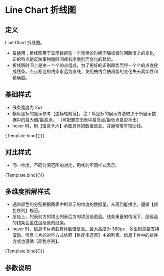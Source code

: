 
<Meta title="MDX/Line" component={Line} />

# Line Chart 折线图

## 定义

Line Chart 折线图。

- 最适用：折线图用于显示数据在一个连续的时间间隔或者时间跨度上的变化，它的特点是反映事物随时间或有序类别而变化的趋势。
- 折线图时间上是由一个个的点组成，为了更好的识别趋势而将一个个的点连接成线条。点点相连的线条永远为直线，使用曲线会使趋势的变化失去真实性和精确度。

## 基础样式

- 线条宽度为 2px
- 横纵坐标的显示参考【坐标轴规范】。注：纵坐标的展示方法取决于所展示数据中的最大值/最高点。
  （可配置在图表中最高点/最低点是否标出）
- hover 时，用【信息卡片】承载具体的数值信息，并通常带有辅助线。


<Canvas>
  <Story id="charts-折线图-line--baisc-line" name={BaiscLine.storyName} args={BaiscLine.args}>
    {Template.bind({})}
  </Story>
</Canvas>

## 对比样式

- 同一维度，不同时间范围的对比，用线的不同样式表示。

<Canvas>
  <Story
    id="charts-折线图-line--contrast-line-example"
    name={ContrastLineExample.storyName}
    args={ContrastLineExample.args}
  >
    {Template.bind({})}
  </Story>
</Canvas>

## 多维度拆解样式

- 通常颜色的分配根据图表中所显示的维度的数据量，从高到低排序。遵循【颜色序列】规范。
- 层级上，列表前方的项比列表后方的项层级更高。线条重叠的情况下，层级高的线条会盖住层级低的线条。
- hover 时，信息卡片承载具体数值信息。最大高度为 360px，多出则需要支持滚动。信息卡片的对齐方式依照【维度多选器】中的列表。信息卡片中的排序方式也遵循【颜色序列】。

<Canvas>
  <Story id="charts-折线图-line--multi-line" name={MultiLine.storyName} args={MultiLine.args}>
    {Template.bind({})}
  </Story>
</Canvas>

## 参数说明

<ArgsTable of={Line} />
